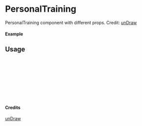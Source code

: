 
<Meta of={PersonalTraining} title="unDraw/PersonalTraining" />

# PersonalTraining

PersonalTraining component with different props.
Credit: [unDraw](https://undraw.co/illustrations)

#### Example

<Canvas of={PersonalTraining.Primary} />

## Usage

```ts
import { PersonalTraining } from "yadl-ui";

const Example = () => {
  return (
      <PersonalTraining />
  );
};

export default Example;
```

#### Credits
[unDraw](https://undraw.co/illustrations)
